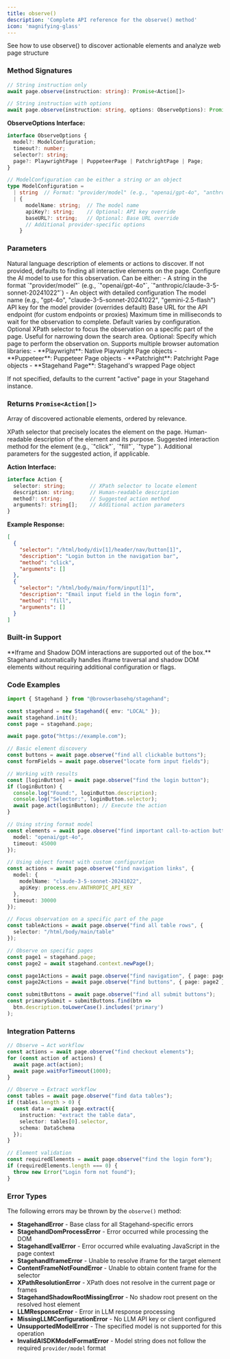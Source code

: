 ```yaml
---
title: observe()
description: 'Complete API reference for the observe() method'
icon: 'magnifying-glass'
---
```


<CardGroup cols={1}>
<Card title="Observe" icon="magnifying-glass" href="/basics/observe">
  See how to use observe() to discover actionable elements and analyze web page structure
</Card>
</CardGroup>

### Method Signatures

<Tabs>
<Tab title="TypeScript">

```typescript
// String instruction only
await page.observe(instruction: string): Promise<Action[]>

// String instruction with options
await page.observe(instruction: string, options: ObserveOptions): Promise<Action[]>
```

**ObserveOptions Interface:**
```typescript
interface ObserveOptions {
  model?: ModelConfiguration;
  timeout?: number;
  selector?: string;
  page?: PlaywrightPage | PuppeteerPage | PatchrightPage | Page;
}

// ModelConfiguration can be either a string or an object
type ModelConfiguration =
  | string  // Format: "provider/model" (e.g., "openai/gpt-4o", "anthropic/claude-3-5-sonnet-20241022")
  | {
      modelName: string;  // The model name
      apiKey?: string;    // Optional: API key override
      baseURL?: string;   // Optional: Base URL override
      // Additional provider-specific options
    }
```

</Tab>

</Tabs>

### Parameters

<ParamField path="instruction" type="string" required>
  Natural language description of elements or actions to discover. If not provided, defaults to finding all interactive elements on the page.
</ParamField>

<ParamField path="model" type="ModelConfiguration" optional>
  Configure the AI model to use for this observation. Can be either:
  - A string in the format `"provider/model"` (e.g., `"openai/gpt-4o"`, `"anthropic/claude-3-5-sonnet-20241022"`)
  - An object with detailed configuration

  <Expandable title="Model Configuration Object">
    <ParamField path="modelName" type="string" required>
      The model name (e.g., "gpt-4o", "claude-3-5-sonnet-20241022", "gemini-2.5-flash")
    </ParamField>
    <ParamField path="apiKey" type="string" optional>
      API key for the model provider (overrides default)
    </ParamField>
    <ParamField path="baseURL" type="string" optional>
      Base URL for the API endpoint (for custom endpoints or proxies)
    </ParamField>
  </Expandable>
</ParamField>

<ParamField path="timeout" type="number" optional>
  Maximum time in milliseconds to wait for the observation to complete. Default varies by configuration.
</ParamField>

<ParamField path="selector" type="string" optional>
  Optional XPath selector to focus the observation on a specific part of the page. Useful for narrowing down the search area.
</ParamField>

<ParamField path="page" type="PlaywrightPage | PuppeteerPage | PatchrightPage | Page" optional>
  Optional: Specify which page to perform the observation on. Supports multiple browser automation libraries:
  - **Playwright**: Native Playwright Page objects
  - **Puppeteer**: Puppeteer Page objects
  - **Patchright**: Patchright Page objects
  - **Stagehand Page**: Stagehand's wrapped Page object

  If not specified, defaults to the current "active" page in your Stagehand instance.
</ParamField>

### Returns `Promise<Action[]>`

Array of discovered actionable elements, ordered by relevance.

<ResponseField name="selector" type="string">
  XPath selector that precisely locates the element on the page.
</ResponseField>

<ResponseField name="description" type="string">
  Human-readable description of the element and its purpose.
</ResponseField>

<ResponseField name="method" type="string" optional>
  Suggested interaction method for the element (e.g., `"click"`, `"fill"`, `"type"`).
</ResponseField>

<ResponseField name="arguments" type="string[]" optional>
  Additional parameters for the suggested action, if applicable.
</ResponseField>

**Action Interface:**
```typescript
interface Action {
  selector: string;        // XPath selector to locate element
  description: string;     // Human-readable description
  method?: string;         // Suggested action method
  arguments?: string[];    // Additional action parameters
}
```

**Example Response:**
```json
[
  {
    "selector": "/html/body/div[1]/header/nav/button[1]",
    "description": "Login button in the navigation bar",
    "method": "click",
    "arguments": []
  },
  {
    "selector": "/html/body/main/form/input[1]",
    "description": "Email input field in the login form",
    "method": "fill",
    "arguments": []
  }
]
```

### Built-in Support

<Note>
**Iframe and Shadow DOM interactions are supported out of the box.** Stagehand automatically handles iframe traversal and shadow DOM elements without requiring additional configuration or flags.
</Note>

### Code Examples

<Tabs>
<Tab title="Basic Usage">

```typescript
import { Stagehand } from "@browserbasehq/stagehand";

const stagehand = new Stagehand({ env: "LOCAL" });
await stagehand.init();
const page = stagehand.page;

await page.goto("https://example.com");

// Basic element discovery
const buttons = await page.observe("find all clickable buttons");
const formFields = await page.observe("locate form input fields");

// Working with results
const [loginButton] = await page.observe("find the login button");
if (loginButton) {
  console.log("Found:", loginButton.description);
  console.log("Selector:", loginButton.selector);
  await page.act(loginButton); // Execute the action
}
```

</Tab>
<Tab title="Custom Model">

```typescript
// Using string format model
const elements = await page.observe("find important call-to-action buttons", {
  model: "openai/gpt-4o",
  timeout: 45000
});

// Using object format with custom configuration
const actions = await page.observe("find navigation links", {
  model: {
    modelName: "claude-3-5-sonnet-20241022",
    apiKey: process.env.ANTHROPIC_API_KEY
  },
  timeout: 30000
});
```

</Tab>
<Tab title="Scoped">

```typescript
// Focus observation on a specific part of the page
const tableActions = await page.observe("find all table rows", {
  selector: "/html/body/main/table"
});
```

</Tab>
<Tab title="Multi-Page">

```typescript
// Observe on specific pages
const page1 = stagehand.page;
const page2 = await stagehand.context.newPage();

const page1Actions = await page.observe("find navigation", { page: page1 });
const page2Actions = await page.observe("find buttons", { page: page2 });
```

</Tab>
<Tab title="Filter Results">

```typescript
const submitButtons = await page.observe("find all submit buttons");
const primarySubmit = submitButtons.find(btn =>
  btn.description.toLowerCase().includes('primary')
);
```

</Tab>
</Tabs>

### Integration Patterns

```typescript
// Observe → Act workflow
const actions = await page.observe("find checkout elements");
for (const action of actions) {
  await page.act(action);
  await page.waitForTimeout(1000);
}

// Observe → Extract workflow
const tables = await page.observe("find data tables");
if (tables.length > 0) {
  const data = await page.extract({
    instruction: "extract the table data",
    selector: tables[0].selector,
    schema: DataSchema
  });
}

// Element validation
const requiredElements = await page.observe("find the login form");
if (requiredElements.length === 0) {
  throw new Error("Login form not found");
}
```

### Error Types

The following errors may be thrown by the `observe()` method:

- **StagehandError** - Base class for all Stagehand-specific errors
- **StagehandDomProcessError** - Error occurred while processing the DOM
- **StagehandEvalError** - Error occurred while evaluating JavaScript in the page context
- **StagehandIframeError** - Unable to resolve iframe for the target element
- **ContentFrameNotFoundError** - Unable to obtain content frame for the selector
- **XPathResolutionError** - XPath does not resolve in the current page or frames
- **StagehandShadowRootMissingError** - No shadow root present on the resolved host element
- **LLMResponseError** - Error in LLM response processing
- **MissingLLMConfigurationError** - No LLM API key or client configured
- **UnsupportedModelError** - The specified model is not supported for this operation
- **InvalidAISDKModelFormatError** - Model string does not follow the required `provider/model` format
